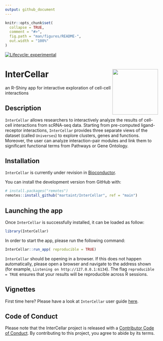```yaml
---
output: github_document
---
```


<!-- README.md is generated from README.Rmd. Please edit that file -->

```r
knitr::opts_chunk$set(
  collapse = TRUE,
  comment = "#>",
  fig.path = "man/figures/README-",
  out.width = "100%"
)
```



<!-- badges: start -->
[![Lifecycle: experimental](https://img.shields.io/badge/lifecycle-experimental-orange.svg)](https://www.tidyverse.org/lifecycle/#experimental)
<!-- badges: end -->

# InterCellar <img src="inst/app/www/logo.png" align="right" alt="" width="150" />

an R-Shiny app for interactive exploration of cell-cell interactions


 
## Description

`InterCellar` allows researchers to interactively analyze the results
of cell-cell interactions from scRNA-seq data. Starting from pre-computed ligand-receptor
interactions, `InterCellar` provides three separate views of the dataset (called
`Universes`) to explore clusters, genes and functions. Moreover, the user can analyze
interaction-pair modules and link them to significant functional terms from 
Pathways or Gene Ontology.

## Installation

`InterCellar` is currently under revision in [Bioconductor](https://www.bioconductor.org/).

You can install the development version from GitHub with:

```r
# install.packages("remotes")
remotes::install_github("martaint/InterCellar", ref = "main")
```

## Launching the app

Once `InterCellar` is successfully installed, it can be loaded as follow:

```r
library(InterCellar)
```

In order to start the app, please run the following command:

```r
InterCellar::run_app( reproducible = TRUE)
```

`InterCellar` should be opening in a browser. If this does not happen automatically, 
please open a browser and navigate to the address shown (for example, `Listening on http://127.0.0.1:6134`). The flag `reproducible = TRUE` ensures that your results will
be reproducible across R sessions.


## Vignettes

First time here? Please have a look at `InterCellar` user guide [here](doc/user_guide.Rmd).


## Code of Conduct
  
  Please note that the InterCellar project is released with a [Contributor Code of Conduct](https://contributor-covenant.org/version/2/0/CODE_OF_CONDUCT.html). By contributing to this project, you agree to abide by its terms.
